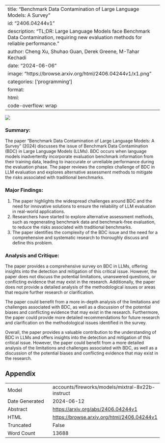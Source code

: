 
---
title: "Benchmark Data Contamination of Large Language Models: A Survey"
id: "2406.04244v1"
description: "TL;DR: Large Language Models face Benchmark Data Contamination, requiring new evaluation methods for reliable performance."
author: Cheng Xu, Shuhao Guan, Derek Greene, M-Tahar Kechadi
date: "2024-06-06"
image: "https://browse.arxiv.org/html/2406.04244v1/x1.png"
categories: ['programming']
format:
  html:
    code-overflow: wrap
---

![](https://browse.arxiv.org/html/2406.04244v1/x1.png)

### Summary:

The paper "Benchmark Data Contamination of Large Language Models: A Survey" (2024) discusses the issue of Benchmark Data Contamination (BDC) in Large Language Models (LLMs). BDC occurs when language models inadvertently incorporate evaluation benchmark information from their training data, leading to inaccurate or unreliable performance during the evaluation phase. The paper reviews the complex challenge of BDC in LLM evaluation and explores alternative assessment methods to mitigate the risks associated with traditional benchmarks.

### Major Findings:

1. The paper highlights the widespread challenges around BDC and the need for innovative solutions to ensure the reliability of LLM evaluation in real-world applications.
2. Researchers have started to explore alternative assessment methods, such as regenerating benchmark data and benchmark-free evaluation, to reduce the risks associated with traditional benchmarks.
3. The paper identifies the complexity of the BDC issue and the need for a comprehensive and systematic research to thoroughly discuss and define this problem.

### Analysis and Critique:

The paper provides a comprehensive survey on BDC in LLMs, offering insights into the detection and mitigation of this critical issue. However, the paper does not discuss the potential limitations, unanswered questions, or conflicting evidence that may exist in the research. Additionally, the paper does not provide a detailed analysis of the methodological issues or areas that require further research or clarification.

The paper could benefit from a more in-depth analysis of the limitations and challenges associated with BDC, as well as a discussion of the potential biases and conflicting evidence that may exist in the research. Furthermore, the paper could provide more detailed recommendations for future research and clarification on the methodological issues identified in the survey.

Overall, the paper provides a valuable contribution to the understanding of BDC in LLMs and offers insights into the detection and mitigation of this critical issue. However, the paper could benefit from a more detailed analysis of the limitations and challenges associated with BDC, as well as a discussion of the potential biases and conflicting evidence that may exist in the research.

## Appendix

|          |          |
|----------|----------|
| Model     | accounts/fireworks/models/mixtral-8x22b-instruct       |
| Date Generated     | 2024-06-12       |
| Abstract | [https://arxiv.org/abs/2406.04244v1](https://arxiv.org/abs/2406.04244v1)        |
| HTML     | [https://browse.arxiv.org/html/2406.04244v1](https://browse.arxiv.org/html/2406.04244v1)       |
| Truncated       | False       |
| Word Count       | 13688       |